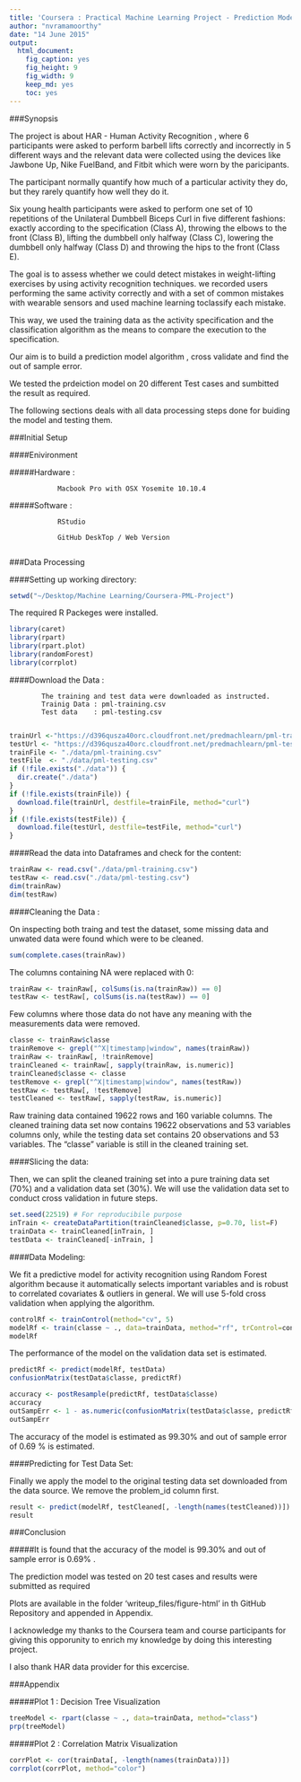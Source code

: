 ```yaml
---
title: 'Coursera : Practical Machine Learning Project - Prediction Model'
author: "nvramamoorthy"
date: "14 June 2015"
output: 
  html_document: 
    fig_caption: yes
    fig_height: 9
    fig_width: 9
    keep_md: yes
    toc: yes
---
```

###Synopsis

The project is about HAR - Human Activity Recognition , where 6  participants were asked to perform barbell lifts correctly and incorrectly in 5 different ways and the relevant data were collected using the devices like  Jawbone Up, Nike FuelBand, and Fitbit which were worn by the paricipants.

The participant  normally  quantify how much of a particular activity they do, but they rarely quantify how well they do it. 

Six young health participants were asked to perform one set of 10 repetitions of the Unilateral Dumbbell Biceps Curl in five different fashions: exactly according to the specification (Class A), throwing the elbows to the front (Class B), lifting the dumbbell only halfway (Class C), lowering the dumbbell only halfway (Class D) and throwing the hips to the front (Class E).

The goal is  to assess whether we could detect mistakes in weight-lifting exercises by using activity recognition techniques. we recorded users performing the same activity correctly and with a set of common mistakes with wearable sensors and used machine learning toclassify each mistake. 

This way, we used the training data as the activity specification and the classification algorithm as the means to compare the execution to the specification.

Our aim is to build a prediction model algorithm , cross validate and find the out of sample error. 

We tested the prdeiction model on 20 different Test cases and sumbitted the result as required.

The following sections deals with all data processing steps done for buiding the model and testing them.

###Initial Setup

####Enivironment

#####Hardware : 

                Macbook Pro with OSX Yosemite 10.10.4

#####Software : 

                RStudio 
                
                GitHub DeskTop / Web Version
                

###Data Processing

####Setting up working directory:

```r
setwd("~/Desktop/Machine Learning/Coursera-PML-Project")
```


The required R Packeges were installed.

```r
library(caret)
library(rpart)
library(rpart.plot)
library(randomForest)
library(corrplot)
```


####Download the Data    :

            The training and test data were downloaded as instructed.
            Trainig Data : pml-training.csv 
            Test data    : pml-testing.csv
            

```r
trainUrl <-"https://d396qusza40orc.cloudfront.net/predmachlearn/pml-training.csv"
testUrl <- "https://d396qusza40orc.cloudfront.net/predmachlearn/pml-testing.csv"
trainFile <- "./data/pml-training.csv"
testFile  <- "./data/pml-testing.csv"
if (!file.exists("./data")) {
  dir.create("./data")
}
if (!file.exists(trainFile)) {
  download.file(trainUrl, destfile=trainFile, method="curl")
}
if (!file.exists(testFile)) {
  download.file(testUrl, destfile=testFile, method="curl")
}
```

####Read the data into Dataframes and check for the content:

```r
trainRaw <- read.csv("./data/pml-training.csv")
testRaw <- read.csv("./data/pml-testing.csv")
dim(trainRaw)
dim(testRaw)
```

####Cleaning the Data :

On inspecting both traing and test the dataset, some missing data  and unwated data were found which were to be cleaned.

```r
sum(complete.cases(trainRaw))
```

The columns containing NA were replaced with 0:

```r
trainRaw <- trainRaw[, colSums(is.na(trainRaw)) == 0] 
testRaw <- testRaw[, colSums(is.na(testRaw)) == 0] 
```
Few columns where those  data do not have any meaning with the measurements data were removed.

```r
classe <- trainRaw$classe
trainRemove <- grepl("^X|timestamp|window", names(trainRaw))
trainRaw <- trainRaw[, !trainRemove]
trainCleaned <- trainRaw[, sapply(trainRaw, is.numeric)]
trainCleaned$classe <- classe
testRemove <- grepl("^X|timestamp|window", names(testRaw))
testRaw <- testRaw[, !testRemove]
testCleaned <- testRaw[, sapply(testRaw, is.numeric)]
```

Raw training data contained 19622 rows and 160 variable columns. The cleaned training data set now contains 19622 observations and 53 variables columns only, while the testing data set contains 20 observations and 53 variables. The "classe" variable is still in the cleaned training set.

####Slicing the data:

Then, we can split the cleaned training set into a pure training data set (70%) and a validation data set (30%). We will use the validation data set to conduct cross validation in future steps. 

```r
set.seed(22519) # For reproducibile purpose
inTrain <- createDataPartition(trainCleaned$classe, p=0.70, list=F)
trainData <- trainCleaned[inTrain, ]
testData <- trainCleaned[-inTrain, ]
```

####Data Modeling:

We fit a predictive model for activity recognition using Random Forest algorithm because it automatically selects important variables and is robust to correlated covariates & outliers in general. We will use 5-fold cross validation when applying the algorithm. 

```r
controlRf <- trainControl(method="cv", 5)
modelRf <- train(classe ~ ., data=trainData, method="rf", trControl=controlRf, ntree=250)
modelRf
```
The performance of the model on the validation data set is estimated.

```r
predictRf <- predict(modelRf, testData)
confusionMatrix(testData$classe, predictRf)

```

```r
accuracy <- postResample(predictRf, testData$classe)
accuracy
outSampErr <- 1 - as.numeric(confusionMatrix(testData$classe, predictRf)$overall[1])
outSampErr
```

The accuracy of the model is estimated as 99.30% and out of sample error of 0.69 % is estimated.

####Predicting for Test Data Set:

Finally  we apply the model to the original testing data set downloaded from the data source. We remove the problem_id column first. 

```r
result <- predict(modelRf, testCleaned[, -length(names(testCleaned))])
result
```

###Conclusion

#####It is found that the accuracy of the model is  99.30% and out of sample error is  0.69% .

The prediction model was tested on 20 test cases and results were submitted as required

Plots are available in the folder 'writeup_files/figure-html' in th GitHub Repository and appended in Appendix.

I acknowledge my thanks to the Coursera team and course participants for giving this opporunity to enrich my knowledge by doing this interesting project.

I also thank HAR data provider for this excercise.

###Appendix 

#####Plot 1 : Decision Tree Visualization

```r
treeModel <- rpart(classe ~ ., data=trainData, method="class")
prp(treeModel) 
```

#####Plot 2 : Correlation Matrix Visualization

```r
corrPlot <- cor(trainData[, -length(names(trainData))])
corrplot(corrPlot, method="color")
```





